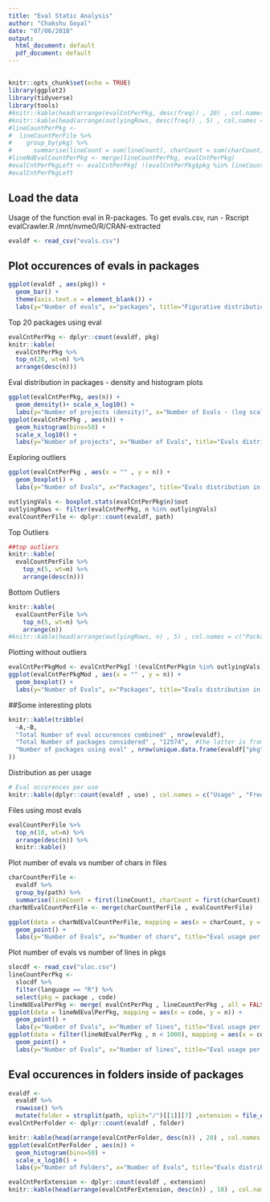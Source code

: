 ```yaml
---
title: "Eval Static Analysis"
author: "Chakshu Goyal"
date: "07/06/2018"
output:
  html_document: default
  pdf_document: default
---
```


## 
```r
knitr::opts_chunk$set(echo = TRUE)
library(ggplot2)
library(tidyverse)
library(tools)
#knitr::kable(head(arrange(evalCntPerPkg, desc(freq)) , 20) , col.names = c("Package" , "Number of evals"))
#knitr::kable(head(arrange(outlyingRows, desc(freq)) , 5) , col.names = c("Package" , "Number of evals"))
#lineCountPerPkg <- 
#  lineCountPerFile %>%
#    group_by(pkg) %>%
#      summarise(lineCount = sum(lineCount), charCount = sum(charCount))
#lineNdEvalCountPerPkg <- merge(lineCountPerPkg, evalCntPerPkg)
#evalCntPerPkgLeft <- evalCntPerPkg[ !(evalCntPerPkg$pkg %in% lineCountPerPkg$pkg) , ]
#evalCntPerPkgLeft
```

## Load the data
Usage of the function eval in R-packages.
To get evals.csv, run - Rscript evalCrawler.R /mnt/nvme0/R/CRAN-extracted
```r
evaldf <- read_csv("evals.csv")
```

## Plot occurences of evals in packages
```r
ggplot(evaldf , aes(pkg)) + 
  geom_bar() + 
  theme(axis.text.x = element_blank()) + 
  labs(y="Number of evals", x="packages", title="Figurative distribution of the usage of eval in various packages")
```

Top 20 packages using eval
```r
evalCntPerPkg <- dplyr::count(evaldf, pkg)
knitr::kable(
  evalCntPerPkg %>%
  top_n(20, wt=n) %>%
  arrange(desc(n)))
```

Eval distribution in packages - density and histogram plots
```r
ggplot(evalCntPerPkg, aes(n)) + 
  geom_density()+ scale_x_log10() + 
  labs(y="Number of projects (density)", x="Number of Evals - (log scaled)", title="Evals distribution in the packages")
ggplot(evalCntPerPkg , aes(n)) + 
  geom_histogram(bins=50) + 
  scale_x_log10() + 
  labs(y="Number of projects", x="Number of Evals", title="Evals distribution in the packages - histogram")
```

Exploring outliers
```r
ggplot(evalCntPerPkg , aes(x = "" , y = n)) +
  geom_boxplot() +
  labs(y="Number of Evals", x="Packages", title="Evals distribution in the packages - boxplot")
```

```r
outlyingVals <- boxplot.stats(evalCntPerPkg$n)$out
outlyingRows <- filter(evalCntPerPkg, n %in% outlyingVals)
evalCountPerFile <- dplyr::count(evaldf, path)
```

Top Outliers
```r
##top outliers
knitr::kable(
  evalCountPerFile %>% 
    top_n(5, wt=n) %>% 
    arrange(desc(n)))
```

Bottom Outliers
```r
knitr::kable(
  evalCountPerFile %>% 
    top_n(5, wt=n) %>% 
    arrange(n))
#knitr::kable(head(arrange(outlyingRows, n) , 5) , col.names = c("Package" , "Number of evals"))
```

Plotting without outliers
```r
evalCntPerPkgMod <- evalCntPerPkg[ !(evalCntPerPkg$n %in% outlyingVals), ]
ggplot(evalCntPerPkgMod , aes(x = "" , y = n)) +
  geom_boxplot() +
  labs(y="Number of Evals", x="Packages", title="Evals distribution in the packages - boxplot (outliers removed)")
```

##Some interesting plots 

```r
knitr::kable(tribble(
  ~A,~B,
  "Total Number of eval occurences combined" , nrow(evaldf),
  "Total Number of packages considered" , "12574",  #the latter is from the output of the evalCrawler.R script
  "Number of packages using eval" , nrow(unique.data.frame(evaldf["pkg"]))
))
```

Distribution as per usage
```r
# Eval occurences per use
knitr::kable(dplyr::count(evaldf , use) , col.names = c("Usage" , "Frequency"))
```

Files using most evals
```r
evalCountPerFile %>% 
  top_n(10, wt=n) %>% 
  arrange(desc(n)) %>% 
  knitr::kable()
```

Plot number of evals vs number of chars in files
```r
charCountPerFile <- 
  evaldf %>%
  group_by(path) %>%
  summarise(lineCount = first(lineCount), charCount = first(charCount), pkg = first(pkg))
charNdEvalCountPerFile <- merge(charCountPerFile , evalCountPerFile)

ggplot(data = charNdEvalCountPerFile, mapping = aes(x = charCount, y = n)) + 
  geom_point() + 
  labs(y="Number of Evals", x="Number of chars", title="Eval usage per char in files")
```

Plot number of evals vs number of lines in pkgs
```r
slocdf <- read_csv("sloc.csv")
lineCountPerPkg <-
  slocdf %>%
  filter(language == "R") %>%
  select(pkg = package , code)
lineNdEvalPerPkg <- merge( evalCntPerPkg , lineCountPerPkg , all = FALSE)
ggplot(data = lineNdEvalPerPkg, mapping = aes(x = code, y = n)) +
  geom_point() +
  labs(y="Number of Evals", x="Number of lines", title="Eval usage per lines in packages")
ggplot(data = filter(lineNdEvalPerPkg , n < 1000), mapping = aes(x = code, y = n)) +
  geom_point() +
  labs(y="Number of Evals", x="Number of lines", title="Eval usage per lines in packages (with less than 1000 evals)")
```

## Eval occurences in folders inside of packages
```r
evaldf <- 
  evaldf %>% 
  rowwise() %>% 
  mutate(folder = strsplit(path, split="/")[[1]][7] ,extension = file_ext(path)  )
evalCntPerFolder <- dplyr::count(evaldf , folder)

knitr::kable(head(arrange(evalCntPerFolder, desc(n)) , 20) , col.names = c("Folder" , "Number of evals"))
ggplot(evalCntPerFolder , aes(n)) + 
  geom_histogram(bins=50) + 
  scale_x_log10() + 
  labs(y="Number of Folders", x="Number of Evals", title="Evals distribution in the folders - histogram")

evalCntPerExtension <- dplyr::count(evaldf , extension)
knitr::kable(head(arrange(evalCntPerExtension, desc(n)) , 10) , col.names = c("File Extension  " , "Number of evals"))
```

